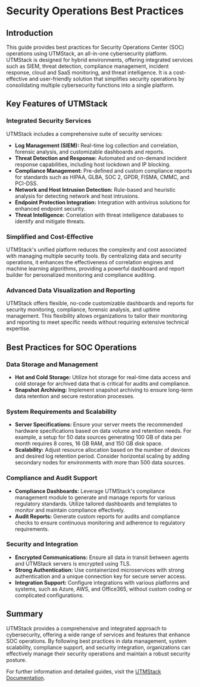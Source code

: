 # Security Operations Best Practices

## Introduction

This guide provides best practices for Security Operations Center (SOC) operations using UTMStack, an all-in-one cybersecurity platform. UTMStack is designed for hybrid environments, offering integrated services such as SIEM, threat detection, compliance management, incident response, cloud and SaaS monitoring, and threat intelligence. It is a cost-effective and user-friendly solution that simplifies security operations by consolidating multiple cybersecurity functions into a single platform.

## Key Features of UTMStack

### Integrated Security Services

UTMStack includes a comprehensive suite of security services:

- **Log Management (SIEM):** Real-time log collection and correlation, forensic analysis, and customizable dashboards and reports.
- **Threat Detection and Response:** Automated and on-demand incident response capabilities, including host lockdown and IP blocking.
- **Compliance Management:** Pre-defined and custom compliance reports for standards such as HIPAA, GLBA, SOC 2, GPDR, FISMA, CMMC, and PCI-DSS.
- **Network and Host Intrusion Detection:** Rule-based and heuristic analysis for detecting network and host intrusions.
- **Endpoint Protection Integration:** Integration with antivirus solutions for enhanced endpoint security.
- **Threat Intelligence:** Correlation with threat intelligence databases to identify and mitigate threats.

### Simplified and Cost-Effective

UTMStack's unified platform reduces the complexity and cost associated with managing multiple security tools. By centralizing data and security operations, it enhances the effectiveness of correlation engines and machine learning algorithms, providing a powerful dashboard and report builder for personalized monitoring and compliance auditing.

### Advanced Data Visualization and Reporting

UTMStack offers flexible, no-code customizable dashboards and reports for security monitoring, compliance, forensic analysis, and uptime management. This flexibility allows organizations to tailor their monitoring and reporting to meet specific needs without requiring extensive technical expertise.

## Best Practices for SOC Operations

### Data Storage and Management

- **Hot and Cold Storage:** Utilize hot storage for real-time data access and cold storage for archived data that is critical for audits and compliance.
- **Snapshot Archiving:** Implement snapshot archiving to ensure long-term data retention and secure restoration processes.

### System Requirements and Scalability

- **Server Specifications:** Ensure your server meets the recommended hardware specifications based on data volume and retention needs. For example, a setup for 50 data sources generating 100 GB of data per month requires 8 cores, 16 GB RAM, and 150 GB disk space.
- **Scalability:** Adjust resource allocation based on the number of devices and desired log retention period. Consider horizontal scaling by adding secondary nodes for environments with more than 500 data sources.

### Compliance and Audit Support

- **Compliance Dashboards:** Leverage UTMStack's compliance management module to generate and manage reports for various regulatory standards. Utilize tailored dashboards and templates to monitor and maintain compliance effectively.
- **Audit Reports:** Generate custom reports for audits and compliance checks to ensure continuous monitoring and adherence to regulatory requirements.

### Security and Integration

- **Encrypted Communications:** Ensure all data in transit between agents and UTMStack servers is encrypted using TLS.
- **Strong Authentication:** Use containerized microservices with strong authentication and a unique connection key for secure server access.
- **Integration Support:** Configure integrations with various platforms and systems, such as Azure, AWS, and Office365, without custom coding or complicated configurations.

## Summary

UTMStack provides a comprehensive and integrated approach to cybersecurity, offering a wide range of services and features that enhance SOC operations. By following best practices in data management, system scalability, compliance support, and security integration, organizations can effectively manage their security operations and maintain a robust security posture.

For further information and detailed guides, visit the [UTMStack Documentation](https://documentation.utmstack.com/v10/Getting%20started/introduction).
